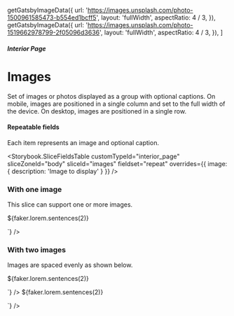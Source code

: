 


  getGatsbyImageData({
    url: 'https://images.unsplash.com/photo-1500961585473-b554ed1bcff5',
    layout: 'fullWidth',
    aspectRatio: 4 / 3,
  }),
  getGatsbyImageData({
    url: 'https://images.unsplash.com/photo-1519662978799-2f05096d3636',
    layout: 'fullWidth',
    aspectRatio: 4 / 3,
  }),
]

<Meta title="Interior Pages/Images" component={InteriorPageBodyImages} />

##### Interior Page

# Images

Set of images or photos displayed as a group with optional captions. On mobile,
images are positioned in a single column and set to the full width of the
device. On desktop, images are positioned in a single row.

#### Repeatable fields

Each item represents an image and optional caption.

<Storybook.SliceFieldsTable
  customTypeId="interior_page"
  sliceZoneId="body"
  sliceId="images"
  fieldset="repeat"
  overrides={{ image: { description: 'Image to display' } }}
/>

### With one image

This slice can support one or more images.

<Canvas withSource="none">
  <Story name="With one image">
    <InteriorPageBodyImages nextSharesBg={false}>
      <InteriorPageBodyImages.Image
        imageData={images[0]}
        captionHTML={`<p>${faker.lorem.sentences(2)}</p>`}
      />
    </InteriorPageBodyImages>
  </Story>
</Canvas>

### With two images

Images are spaced evenly as shown below.

<Canvas withSource="none">
  <Story name="With two images">
    <InteriorPageBodyImages nextSharesBg={false}>
      <InteriorPageBodyImages.Image
        imageData={images[0]}
        captionHTML={`<p>${faker.lorem.sentences(2)}</p>`}
      />
      <InteriorPageBodyImages.Image
        imageData={images[1]}
        captionHTML={`<p>${faker.lorem.sentences(2)}</p>`}
      />
    </InteriorPageBodyImages>
  </Story>
</Canvas>

